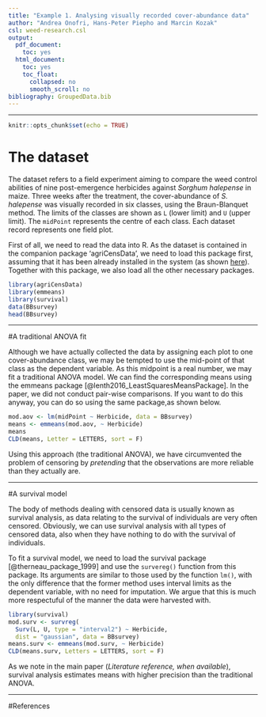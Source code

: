 ```yaml
---
title: "Example 1. Analysing visually recorded cover-abundance data"
author: "Andrea Onofri, Hans-Peter Piepho and Marcin Kozak"
csl: weed-research.csl
output:
  pdf_document:
    toc: yes
  html_document:
    toc: yes
    toc_float:
      collapsed: no
      smooth_scroll: no
bibliography: GroupedData.bib
---
```



---
   
  

```r
knitr::opts_chunk$set(echo = TRUE)
```

# The dataset

The dataset refers to a field experiment aiming to compare the weed control abilities of nine post-emergence herbicides against *Sorghum halepense* in maize. Three weeks after the treatment, the cover-abundance of *S. halepense* was visually recorded in six classes, using the Braun-Blanquet method. The limits of the classes are shown as `L` (lower limit) and `U` (upper limit). The `midPoint` represents the centre of each class. Each dataset record represents one field plot.

First of all, we need to read the data into R. As the dataset is contained in the companion package 'agriCensData', we need to load this package first, assuming that it has been already installed in the system (as shown [here](https://onofriandreapg.github.io/agriCensData/index.html)). Together with this package, we also load all the other necessary packages.


```r
library(agriCensData)
library(emmeans)
library(survival)
data(BBsurvey)
head(BBsurvey)
```

---

#A traditional ANOVA fit

Although we have actually collected the data by assigning each plot to one cover-abundance class, we may be tempted to use the mid-point of that class as the dependent variable. As this midpoint is a real number, we may fit a traditional ANOVA model. We can find the corresponding means using the emmeans package [@lenth2016_LeastSquaresMeansPackage]. In the paper, we did not conduct pair-wise comparisons. If you want to do this anyway, you can do so using the same package,as shown below.


```r
mod.aov <- lm(midPoint ~ Herbicide, data = BBsurvey)
means <- emmeans(mod.aov, ~ Herbicide) 
means
CLD(means, Letter = LETTERS, sort = F)
```


Using this approach (the traditional ANOVA), we have circumvented the problem of censoring by *pretending* that the observations are more reliable than they actually are.

---

#A survival model

The body of methods dealing with censored data is usually known as survival analysis, as data relating to the survival of individuals are very often censored. Obviously, we can use survival analysis with all types of censored data, also when they have nothing to do with the survival of individuals.

To fit a survival model, we need to load the survival package [@therneau_package_1999] and use the `survereg()` function from this package. Its arguments are similar to those used by the function `lm()`, with the only difference  that the former method uses interval limits as the dependent variable, with no need for imputation. We argue that this is much more respectuful of the manner the data were harvested with.


```r
library(survival)
mod.surv <- survreg(
  Surv(L, U, type = "interval2") ~ Herbicide, 
  dist = "gaussian", data = BBsurvey)
means.surv <- emmeans(mod.surv, ~ Herbicide) 
CLD(means.surv, Letters = LETTERS, sort = F)
```

As we note in the main paper (*Literature reference, when available*), survival analysis estimates means with higher precision than the traditional ANOVA.

---

#References



